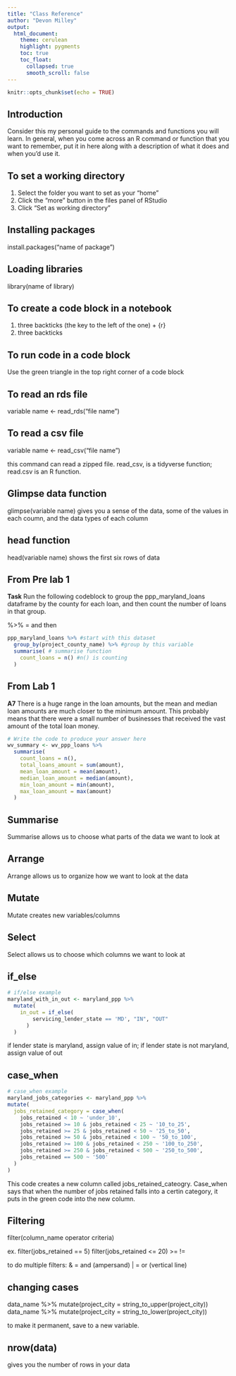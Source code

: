 ```yaml
---
title: "Class Reference"
author: "Devon Milley"
output:
  html_document:
    theme: cerulean
    highlight: pygments
    toc: true
    toc_float:
      collapsed: true
      smooth_scroll: false
---
```


```r
knitr::opts_chunk$set(echo = TRUE)
```

## Introduction

Consider this my personal guide to the commands and functions you will learn. In general, when you come across an R command or function that you want to remember, put it in here along with a description of what it does and when you'd use it.

## To set a working directory

1. Select the folder you want to set as your "home"
2. Click the "more" button in the files panel of RStudio
3. Click "Set as working directory"

## Installing packages

install.packages("name of package")

## Loading libraries

library(name of library)

## To create a code block in a notebook

1. three backticks (the key to the left of the one) + {r}
2. three backticks

## To run code in a code block

Use the green triangle in the top right corner of a code block

## To read an rds file

variable name <- read_rds("file name")

## To read a csv file

variable name <- read_csv("file name")

this command can read a zipped file.
read_csv, is a tidyverse function; read.csv is an R function.

## Glimpse data function

glimpse(variable name)
gives you a sense of the data, some of the values in each coumn, and the data types of each column

## head function

head(variable name)
shows the first six rows of data


## From Pre lab 1
**Task** Run the following codeblock to group the ppp_maryland_loans dataframe by the county for each loan, and then count the number of loans in that group.

%>% = and then

```r
ppp_maryland_loans %>% #start with this dataset
  group_by(project_county_name) %>% #group by this variable
  summarise( # summarise function
    count_loans = n() #n() is counting
  )
```

## From Lab 1
**A7** There is a huge range in the loan amounts, but the mean and median loan amounts are much closer to the minimum amount. This probably means that there were a small number of businesses that received the vast amount of the total loan money. 

```r
# Write the code to produce your answer here
wv_summary <- wv_ppp_loans %>%
  summarise(
    count_loans = n(),
    total_loans_amount = sum(amount),
    mean_loan_amount = mean(amount),
    median_loan_amount = median(amount),
    min_loan_amount = min(amount),
    max_loan_amount = max(amount)
  )
```

## Summarise
Summarise allows us to choose what parts of the data we want to look at

## Arrange
Arrange allows us to organize how we want to look at the data

## Mutate
Mutate creates new variables/columns

## Select
Select allows us to choose which columns we want to look at

## if_else
```r
# if/else example
maryland_with_in_out <- maryland_ppp %>%
  mutate(
    in_out = if_else(
        servicing_lender_state == 'MD', "IN", "OUT"
      )
  )
```
if lender state is maryland, assign value of in; if lender state is not maryland, assign value of out

## case_when
```r
# case_when example
maryland_jobs_categories <- maryland_ppp %>%
mutate(
  jobs_retained_category = case_when(
    jobs_retained < 10 ~ 'under_10',
    jobs_retained >= 10 & jobs_retained < 25 ~ '10_to_25',
    jobs_retained >= 25 & jobs_retained < 50 ~ '25_to_50',
    jobs_retained >= 50 & jobs_retained < 100 ~ '50_to_100',
    jobs_retained >= 100 & jobs_retained < 250 ~ '100_to_250',
    jobs_retained >= 250 & jobs_retained < 500 ~ '250_to_500',
    jobs_retained == 500 ~ '500'
  )
)
```
This code creates a new column called jobs_retained_cateogry. Case_when says that when the number of jobs retained falls into a certin category, it puts in the green code into the new column.

## Filtering
filter(column_name operator criteria)

ex. filter(jobs_retained == 5)
filter(jobs_retained <= 20)
>=
!=

to do multiple filters:
& = and (ampersand)
| = or (vertical line)

## changing cases

data_name %>% mutate(project_city = string_to_upper(project_city))
data_name %>% mutate(project_city = string_to_lower(project_city))

to make it permanent, save to a new variable.

## nrow(data)
gives you the number of rows in your data